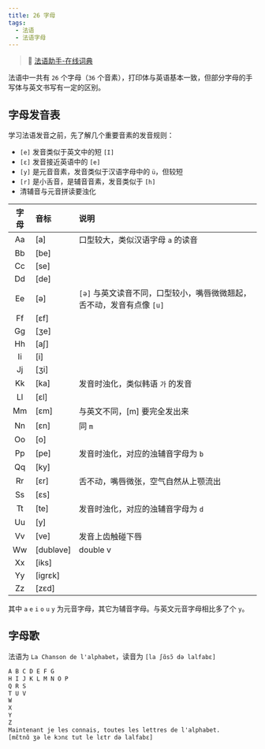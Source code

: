 ```yaml
---
title: 26 字母
tags:
  - 法语
  - 法语字母
---
```


> 📖 [法语助手-在线词典](https://www.frdic.com/)

法语中一共有 `26` 个字母（`36` 个音素），打印体与英语基本一致，但部分字母的手写体与英文书写有一定的区别。

## 字母发音表

学习法语发音之前，先了解几个重要音素的发音规则：

- `[e]` 发音类似于英文中的短 `[I]`
- `[ε]` 发音接近英语中的 `[e]`
- `[y]` 是元音音素，发音类似于汉语字母中的 `ü`，但较短
- `[r]` 是小舌音，是辅音音素，发音类似于 `[h]`
- 清辅音与元音拼读要浊化

| 字母 | 音标      | 说明                                                                   |
| :--: | :-------- | :--------------------------------------------------------------------- |
|  Aa  | [a]       | 口型较大，类似汉语字母 `a` 的读音                                      |
|  Bb  | [be]      |                                                                        |
|  Cc  | [se]      |                                                                        |
|  Dd  | [de]      |                                                                        |
|  Ee  | [ə]       | `[ə]` 与英文读音不同，口型较小，嘴唇微微翘起，舌不动，发音有点像 `[u]` |
|  Ff  | [εf]      |                                                                        |
|  Gg  | [ʒe]      |                                                                        |
|  Hh  | [a∫]      |                                                                        |
|  Ii  | [i]       |                                                                        |
|  Jj  | [ʒi]      |                                                                        |
|  Kk  | [ka]      | 发音时浊化，类似韩语 `가` 的发音                                       |
|  Ll  | [εl]      |                                                                        |
|  Mm  | [εm]      | 与英文不同，[m] 要完全发出来                                           |
|  Nn  | [εn]      | 同 `m`                                                                 |
|  Oo  | [o]       |                                                                        |
|  Pp  | [pe]      | 发音时浊化，对应的浊辅音字母为 `b`                                     |
|  Qq  | [ky]      |                                                                        |
|  Rr  | [εr]      | 舌不动，嘴唇微张，空气自然从上颚流出                                   |
|  Ss  | [εs]      |                                                                        |
|  Tt  | [te]      | 发音时浊化，对应的浊辅音字母为 `d`                                     |
|  Uu  | [y]       |                                                                        |
|  Vv  | [ve]      | 发音上齿触碰下唇                                                       |
|  Ww  | [dubləve] | double v                                                               |
|  Xx  | [iks]     |                                                                        |
|  Yy  | [igrεk]   |                                                                        |
|  Zz  | [zεd]     |                                                                        |

其中 `a` `e` `i` `o` `u` `y` 为元音字母，其它为辅音字母。与英文元音字母相比多了个 `y`。

## 字母歌

法语为 `La Chanson de l'alphabet`，读音为 `[la ∫ɑ̃sɔ̃ də lalfabε]`

```txt
A B C D E F G
H I J K L M N O P
Q R S
T U V
W
X
Y
Z
Maintenant je les connais, toutes les lettres de l'alphabet.
[mɛ̃tnɑ̃ ʒə le kɔnε tut le lεtr də lalfabε]
```
